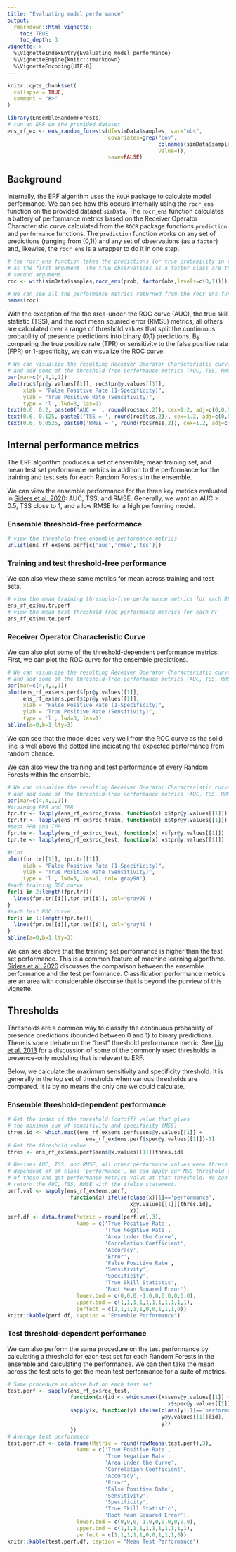 ```yaml
---
title: "Evaluating model performance"
output: 
  rmarkdown::html_vignette:
    toc: TRUE
    toc_depth: 3
vignette: >
  %\VignetteIndexEntry{Evaluating model performance}
  %\VignetteEngine{knitr::rmarkdown}
  %\VignetteEncoding{UTF-8}
---
```


```r
knitr::opts_chunk$set(
  collapse = TRUE,
  comment = "#>"
)
```

```r
library(EnsembleRandomForests)
# run an ERF on the provided dataset
ens_rf_ex <- ens_random_forests(df=simData$samples, var="obs",
                                covariates=grep("cov",
                                                colnames(simData$samples),
                                                value=T),
                                save=FALSE)
```

## Background

Internally, the ERF algorithm uses the `ROCR` package to calculate model performance. We can see how this occurs internally using the `rocr_ens` function on the provided dataset `simData`. The `rocr_ens` function calculates a battery of performance metrics based on the Receiver Operator Characteristic curve calculated from the `ROCR` package functions `prediction` and `performance` functions. The `prediction` function works on any set of predictions (ranging from (0,1)) and any set of observations (as a `factor`) and, likewise, the `rocr_ens` is a wrapper to do it in one step. 

```r
# the rocr_ens function takes the predictions (or true probability in this case)
# as the first argument. The true observations as a factor class are the
# second argument. 
roc <- with(simData$samples,rocr_ens(prob, factor(obs,levels=c(0,1))))

# We can see all the performance metrics returned from the rocr_ens function
names(roc)
```

With the exception of the the area-under-the ROC curve (AUC), the true skill statistic (TSS), and the root mean squared error (RMSE) metrics, all others are calculated over a range of threshold values that split the continuous probability of presence predictions into binary (0,1) predictions. By comparing the true positive rate (TPR) or sensitivity to the false positive rate (FPR) or 1-specificity, we can visualize the ROC curve.

```r
# We can visualize the resulting Receiver Operator Characteristic curve
# and add some of the threshold-free performance metrics (AUC, TSS, RMSE)
par(mar=c(4,4,1,1))
plot(roc$fpr@y.values[[1]], roc$tpr@y.values[[1]],
     xlab = "False Positive Rate (1-Specificity)",
     ylab = "True Positive Rate (Sensitivity)",
     type = 'l', lwd=3, las=1)
text(0.6, 0.2, paste0('AUC = ', round(roc$auc,2)), cex=1.2, adj=c(0,0.5))
text(0.6, 0.125, paste0('TSS = ', round(roc$tss,2)), cex=1.2, adj=c(0,0.5))
text(0.6, 0.0525, paste0('RMSE = ', round(roc$rmse,2)), cex=1.2, adj=c(0,0.5))
```

## Internal performance metrics

The ERF algorithm produces a set of ensemble, mean training set, and mean test set performance metrics in addition to the performance for the training and test sets for each Random Forests in the ensemble.

We can view the ensemble performance for the three key metrics evaluated in [Siders et al. 2020](https://www.int-res.com/abstracts/esr/v43/p183-197/): AUC, TSS, and RMSE. Generally, we want an AUC > 0.5, TSS close to 1, and a low RMSE for a high performing model.

### Ensemble threshold-free performance

```r
# view the threshold-free ensemble performance metrics
unlist(ens_rf_ex$ens.perf[c('auc','rmse','tss')])
```

### Training and test threshold-free performance

We can also view these same metrics for mean across training and test sets.

```r
# view the mean training threshold-free performance metrics for each RF
ens_rf_ex$mu.tr.perf
# view the mean test threshold-free performance metrics for each RF
ens_rf_ex$mu.te.perf
```

### Receiver Operator Characteristic Curve

We can also plot some of the threshold-dependent performance metrics. First, we can plot the ROC curve for the ensemble predictions.
```r
# We can visualize the resulting Receiver Operator Characteristic curve
# and add some of the threshold-free performance metrics (AUC, TSS, RMSE)
par(mar=c(4,4,1,1))
plot(ens_rf_ex$ens.perf$fpr@y.values[[1]], 
     ens_rf_ex$ens.perf$tpr@y.values[[1]],
     xlab = "False Positive Rate (1-Specificity)",
     ylab = "True Positive Rate (Sensitivity)",
     type = 'l', lwd=3, las=1)
abline(a=0,b=1,lty=3)
```

We can see that the model does very well from the ROC curve as the solid line is well above the dotted line indicating the expected performance from random chance. 

We can also view the training and test performance of every Random Forests within the ensemble.
```r
# We can visualize the resulting Receiver Operator Characteristic curve
# and add some of the threshold-free performance metrics (AUC, TSS, RMSE)
par(mar=c(4,4,1,1))
#training FPR and TPR
fpr.tr <- lapply(ens_rf_ex$roc_train, function(x) x$fpr@y.values[[1]])
tpr.tr <- lapply(ens_rf_ex$roc_train, function(x) x$tpr@y.values[[1]])
#test FPR and TPR
fpr.te <- lapply(ens_rf_ex$roc_test, function(x) x$fpr@y.values[[1]])
tpr.te <- lapply(ens_rf_ex$roc_test, function(x) x$tpr@y.values[[1]])

#plot
plot(fpr.tr[[1]], tpr.tr[[1]],
     xlab = "False Positive Rate (1-Specificity)",
     ylab = "True Positive Rate (Sensitivity)",
     type = 'l', lwd=3, las=1, col='gray90')
#each training ROC curve
for(i in 2:length(fpr.tr)){
  lines(fpr.tr[[i]],tpr.tr[[i]], col='gray90')
}
#each test ROC curve
for(i in 1:length(fpr.te)){
  lines(fpr.te[[i]],tpr.te[[i]], col='gray40')
}
abline(a=0,b=1,lty=3)
```

We can see above that the training set performance is higher than the test set performance. This is a common feature of machine learning algorithms. [Siders et al. 2020](https://www.int-res.com/abstracts/esr/v43/p183-197/) discusses the comparison between the ensemble performance and the test performance. Classification performance metrics are an area with considerable discourse that is beyond the purview of this vignette. 

## Thresholds

Thresholds are a common way to classify the continuous probability of presence predictions (bounded between 0 and 1) to binary predictions. There is some debate on the "best" threshold performance metric. See [Liu et al. 2013](https://onlinelibrary.wiley.com/doi/pdf/10.1111/jbi.12058) for a discussion of some of the commonly used thresholds in presence-only modeling that is relevant to ERF. 

Below, we calculate the maximum sensitivity and specificity threshold. It is generally in the top set of thresholds when various thresholds are compared. It is by no means the only one we could calculate. 

### Ensemble threshold-dependent performance

```r
# Get the index of the threshold (cutoff) value that gives 
# the maximum sum of sensitivity and specificity (MSS)
thres.id <- which.max((ens_rf_ex$ens.perf$sens@y.values[[1]] + 
                         ens_rf_ex$ens.perf$spec@y.values[[1]])-1)
# Get the threshold value
thres <- ens_rf_ex$ens.perf$sens@x.values[[1]][thres.id]

# Besides AUC, TSS, and RMSE, all other performance values were threshold-
# dependent of of class 'performance'. We can apply our MSS threshold to each
# of these and get performance metrics value at that threshold. We can also
# return the AUC, TSS, RMSE with the ifelse statement.
perf.val <- sapply(ens_rf_ex$ens.perf, 
                    function(x) ifelse(class(x)[1]=='performance',
                                       x@y.values[[1]][thres.id],
                                       x))
perf.df <- data.frame(Metric = round(perf.val,3),
                      Name = c('True Positive Rate',
                               'True Negative Rate',
                               'Area Under the Curve',
                               'Correlation Coefficient',
                               'Accuracy',
                               'Error',
                               'False Positive Rate',
                               'Sensitivity',
                               'Specificity',
                               'True Skill Statistic',
                               'Root Mean Squared Error'),
                      lower.bnd = c(0,0,0,-1,0,0,0,0,0,0,0),
                      upper.bnd = c(1,1,1,1,1,1,1,1,1,1,1),
                      perfect = c(1,1,1,1,1,0,0,1,1,1,0))
knitr::kable(perf.df, caption = "Ensemble Performance")
```

### Test threshold-dependent performance

We can also perform the same procedure on the test performance by calculating a threshold for each test set for each Random Forests in the ensemble and calculating the performance. We can then take the mean across the test sets to get the mean test performance for a suite of metrics.

```r
# Same procedure as above but on each test set
test.perf <- sapply(ens_rf_ex$roc_test, 
                    function(x){id <- which.max((x$sens@y.values[[1]] + 
                                                   x$spec@y.values[[1]])-1);  
                    sapply(x, function(y) ifelse(class(y)[1]=='performance',
                                                 y@y.values[[1]][id],
                                                 y))
                    })
# Average test performance
test.perf.df <- data.frame(Metric = round(rowMeans(test.perf),3),
                      Name = c('True Positive Rate',
                               'True Negative Rate',
                               'Area Under the Curve',
                               'Correlation Coefficient',
                               'Accuracy',
                               'Error',
                               'False Positive Rate',
                               'Sensitivity',
                               'Specificity',
                               'True Skill Statistic',
                               'Root Mean Squared Error'),
                      lower.bnd = c(0,0,0,-1,0,0,0,0,0,0,0),
                      upper.bnd = c(1,1,1,1,1,1,1,1,1,1,1),
                      perfect = c(1,1,1,1,1,0,0,1,1,1,0))
knitr::kable(test.perf.df, caption = "Mean Test Performance")
```